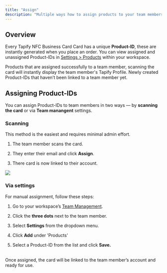 ```yaml
---
title: "Assign"
description: "Multiple ways how to assign products to your team members."
---
```


## Overview

Every Tapify NFC Business Card Card has a unique **Product-ID**, these are instantly generated when you place an order. You can view assigned and unassigned Product-IDs in [Settings > Products](https://tapify.app/settings/products) within your workspace.

<Tabs>
  <Tab title="Assigned">
    Products that are assigned successfully to a team member, scanning the card will instantly display the team member's Tapify Profile.
  </Tab>

  <Tab title="Unassigned">
    Newly created Product-IDs that haven’t been linked to a team member yet.
  </Tab>
</Tabs>

## Assigning Product-IDs

You can assign Product-IDs to team members in two ways — by **scanning the card** or via **Team manangent** settings.

### Scanning

This method is the easiest and requires minimal admin effort.

1. The team member scans the card.

2. They enter their email and click **Assign**.

3. There card is now linked to their account.

<Frame caption="How to process looks like for the team member">
  <img src="/images/saved-views.png" />
</Frame>

### Via settings

For manual assignment, follow these steps:

1. Go to your workspace’s [Team Management](https://tapify.app/).

2. Click the **three dots** next to the team member.

3. Select **Settings** from the dropdown menu.

4. Click **Add** under 'Products'

5. Select a Product-ID from the list and click **Save.**

<br />

<Info>
  Once assigned, the card will be linked to the team member’s account and ready for use.
</Info>